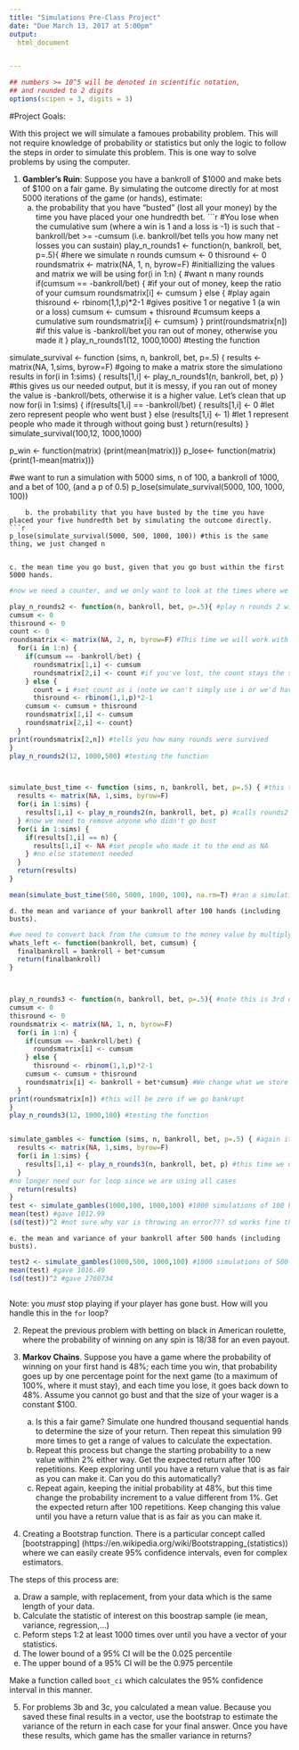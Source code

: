 ```yaml
---
title: "Simulations Pre-Class Project"
date: "Due March 13, 2017 at 5:00pm"
output:
  html_document


---
```


<style type="text/css">
.table {

    width: 80%;
    margin-left:10%; 
    margin-right:10%;
}
</style>
```r
## numbers >= 10^5 will be denoted in scientific notation,
## and rounded to 2 digits
options(scipen = 3, digits = 3)
```




#Project Goals:


With this project we will simulate a famoues probability problem. This will not require knowledge of probability or statistics but only the logic to follow the steps in order to simulate this problem. This is one way to solve problems by using the computer. 

 1. **Gambler's Ruin**: Suppose you have a bankroll of $1000 and make bets of $100 on a fair game. By simulating the outcome directly for at most 5000 iterations of the game (or hands), estimate:
    a. the probability that you have "busted" (lost all your money) by the time you have placed your one hundredth bet. 
```r

#You lose when the cumulative sum (where a win is 1 and a loss is -1) is such that -bankroll/bet >= -cumsum (i.e. bankroll/bet tells you how many net losses you can sustain)
play_n_rounds1 <- function(n, bankroll, bet, p=.5){ #here we simulate n rounds
cumsum <- 0
thisround <- 0
roundsmatrix <- matrix(NA, 1, n, byrow=F) #initiallizing the values and matrix we will be using
  for(i in 1:n) { #want n many rounds
    if(cumsum == -bankroll/bet) { #if your out of money, keep the ratio of your cumsum
      roundsmatrix[i] <- cumsum
    } else { #play again
      thisround <- rbinom(1,1,p)*2-1 #gives positive 1 or negative 1 (a win or a loss)
    cumsum <- cumsum + thisround #cumsum keeps a cumulative sum
    roundsmatrix[i] <- cumsum}
  }
print(roundsmatrix[n]) #if this value is -bankroll/bet you ran out of money, otherwise you made it
}
play_n_rounds1(12, 1000,1000) #testing the function


simulate_survival <- function (sims, n, bankroll, bet, p=.5) {
  results <- matrix(NA, 1,sims, byrow=F) #going to make a matrix store the simulationo results in
  for(i in 1:sims) {
    results[1,i] <- play_n_rounds1(n, bankroll, bet, p)
  } #this gives us our needed output, but it is messy, if you ran out of money the value is -bankroll/bets, otherwise it is a higher value. Let's clean that up now
  for(i in 1:sims) {
    if(results[1,i] == -bankroll/bet) {
      results[1,i] <- 0 #let zero represent people who went bust
    } else (results[1,i] <- 1) #let 1 represent people who made it through without going bust
  }
  return(results)
} 
simulate_survival(100,12, 1000,1000)
 
p_win <- function(matrix) {print(mean(matrix))}
p_lose<- function(matrix) {print(1-mean(matrix))}


#we want to run a simulation with 5000 sims, n of 100, a bankroll of 1000, and a bet of 100, (and a p of 0.5)
p_lose(simulate_survival(5000, 100, 1000, 100))


```
    b. the probability that you have busted by the time you have placed your five hundredth bet by simulating the outcome directly. 
```r
p_lose(simulate_survival(5000, 500, 1000, 100)) #this is the same thing, we just changed n
    
```
    c. the mean time you go bust, given that you go bust within the first 5000 hands.
```r
#now we need a counter, and we only want to look at the times where we bust, first we will ad a counter into the earlier code then we will  limit ourselves to busts

play_n_rounds2 <- function(n, bankroll, bet, p=.5){ #play n rounds 2 will tell us how many rounds we survived ( with a maximum value of n)
cumsum <- 0
thisround <- 0
count <- 0
roundsmatrix <- matrix(NA, 2, n, byrow=F) #This time we will work with a 2 row matrix (one for the count)
  for(i in 1:n) { 
    if(cumsum == -bankroll/bet) { 
      roundsmatrix[1,i] <- cumsum
      roundsmatrix[2,i] <- count #if you've lost, the count stays the same, lets fill that in for every column thereafter
    } else { 
      count = i #set count as i (note we can't simply use i or we'd have an issue in the above if statement since it'd keep growing even if we ran out of bankroll)
      thisround <- rbinom(1,1,p)*2-1 
    cumsum <- cumsum + thisround 
    roundsmatrix[1,i] <- cumsum
    roundsmatrix[2,i] <- count}
  }
print(roundsmatrix[2,n]) #tells you how many rounds were survived
}
play_n_rounds2(12, 1000,500) #testing the function



simulate_bust_time <- function (sims, n, bankroll, bet, p=.5) { #this time it will store how many rounds were survived in the simulation, not this is very similar to simulate_survival
  results <- matrix(NA, 1,sims, byrow=F) 
  for(i in 1:sims) {
    results[1,i] <- play_n_rounds2(n, bankroll, bet, p) #calls rounds2 not rounds1
  } #now we need to remove anyone who didn't go bust
  for(i in 1:sims) {
    if(results[1,i] == n) {
      results[1,i] <- NA #set people who made it to the end as NA
    } #no else statement needed
  }
  return(results)
} 

mean(simulate_bust_time(500, 5000, 1000, 100), na.rm=T) #ran a simulation of 500 times looking at the average amount of time busters spent playing before they busted (looking only at those who busted within their first 5000 plays) - they started with 1000 and bet 100 per play. Mean was 509.8045
```
    d. the mean and variance of your bankroll after 100 hands (including busts).
```r
#we need to convert back from the cumsum to the money value by multiplying it by the bet. This will require changing some of our earlier code which had given a 0 1 output
whats_left <- function(bankroll, bet, cumsum) {
  finalbankroll = bankroll + bet*cumsum
  return(finalbankroll)
}



play_n_rounds3 <- function(n, bankroll, bet, p=.5){ #note this is 3rd one of these
cumsum <- 0
thisround <- 0
roundsmatrix <- matrix(NA, 1, n, byrow=F) 
  for(i in 1:n) { 
    if(cumsum == -bankroll/bet) { 
      roundsmatrix[i] <- cumsum
    } else { 
      thisround <- rbinom(1,1,p)*2-1 
    cumsum <- cumsum + thisround 
    roundsmatrix[i] <- bankroll + bet*cumsum} #We change what we store now so that roundsmatrix (which will be our output) has our dollar total
  }
print(roundsmatrix[n]) #this will be zero if we go bankrupt
}
play_n_rounds3(12, 1000,100) #testing the function


simulate_gambles <- function (sims, n, bankroll, bet, p=.5) { #again it is roughly the same function with some changes
  results <- matrix(NA, 1,sims, byrow=F) 
  for(i in 1:sims) {
    results[1,i] <- play_n_rounds3(n, bankroll, bet, p) #this time we use rounds3
  } 
#no longer need our for loop since we are using all cases
  return(results)
} 
test <- simulate_gambles(1000,100, 1000,100) #1000 simulations of 100 hands with 1000 strting bankroll and bets of 100
mean(test) #gave 1012.99
(sd(test))^2 #not sure why var is throwing an error??? sd works fine though so I'll use it, gave 809090.5


```
    e. the mean and variance of your bankroll after 500 hands (including busts).
```r
test2 <- simulate_gambles(1000,500, 1000,100) #1000 simulations of 500 hands with 1000 strting bankroll and bets of 100
mean(test) #gave 1016.49
(sd(test))^2 #gave 2760734
    
```
 
Note: you *must* stop playing if your player has gone bust. How will you handle this in the `for` loop?

2. Repeat the previous problem with betting on black in American roulette, where the probability of winning on any spin is 18/38 for an even payout.

3. **Markov Chains**. Suppose you have a game where the probability of winning on your first hand is 48%; each time you win, that probability goes up by one percentage point for the next game (to a maximum of 100%, where it must stay), and each time you lose, it goes back down to 48%. Assume you cannot go bust and that the size of your wager is a constant $100.
    a. Is this a fair game? Simulate one hundred thousand sequential hands to determine the size of your return. Then repeat this simulation 99 more times to get a range of values to calculate the expectation.
    b. Repeat this process but change the starting probability to a new value within 2% either way. Get the expected return after 100 repetitions. Keep exploring until you have a return value that is as fair as you can make it. Can you do this automatically?
    c. Repeat again, keeping the initial probability at 48%, but this time change the probability increment to a value different from 1%. Get the expected return after 100 repetitions. Keep changing this value until you have a return value that is as fair as you can make it. 


4. Creating a Bootstrap function. There is a particular concept called [bootstrapping]
(https://en.wikipedia.org/wiki/Bootstrapping_(statistics)) where we can easily create 95% confidence intervals, even for complex estimators.

The steps of this process are:

  a. Draw a sample, with replacement, from your data which is the same length of your data.
  b. Calculate the statistic of interest on this boostrap sample (ie mean, variance, regression,...)
  c. Peform steps 1:2 at least 1000 times over until you have a vector of your statistics. 
  d. The lower bound of a 95% CI will be the 0.025 percentile
  e. The upper bound of a 95% CI will be the 0.975 percentile

Make a function called `boot_ci` which calculates the 95% confidence interval in this manner. 

5. For problems 3b and 3c, you calculated a mean value. Because you saved these final results in a vector, use the bootstrap to estimate the variance of the return in each case for your final answer. Once you have these results, which game has the smaller variance in returns?